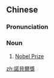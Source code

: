 ==Chinese==
{{zh-forms|s=诺贝尔奖|type=31}}
{{zh-wp}}

===Pronunciation===
{{zh-pron
|m=Nuòbèi'ěr jiǎng
|c=nok6 bui3 ji5 zoeng2
|mn=tw:Nō͘-bé-luh-chióng
|cat=n
}}

===Noun===
{{zh-noun}}

# [[Nobel Prize]]

[[zh:諾貝爾獎]]